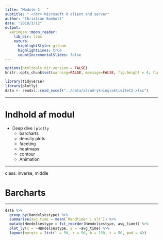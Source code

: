 ```yaml
---
title: "Module 1   "
subtitle: " </br> Microsoft R client and server"
author: "Christian Bomholt"
date: "2018/3/12"
output:
  xaringan::moon_reader:
    lib_dir: libs
    nature:
      highlightStyle: github
      highlightLines: true
      countIncrementalSlides: false
---
```


```r
options(htmltools.dir.version = FALSE)
knitr::opts_chunk$set(warning=FALSE, message=FALSE, fig.height = 4, fig.width = 9,dpi=70)

library(tidyverse)
library(plotly)
data <- readxl::read_excel("../data/xl/udrykningsaktivitet2.xlsx")
```


---

# Indhold af modul

- Deep dive i `plotly`
  - barcharts
  - density plots
  - faceting
  - heatmaps
  - contour
  - Animation

---

class: inverse, middle

# Barcharts

---

```r
data %>%
  group_by(Hændelsestype) %>%
  summarise(avg_time = mean(`Mandtimer i alt`)) %>% 
  mutate(Hændelsestype = fct_reorder(Hændelsestype, avg_time)) %>%  
  plot_ly(x = ~Hændelsestype, y = ~avg_time) %>% 
  layout(margin = list(l = 50, r = 50, b = 150, t = 50, pad = 4))
```


